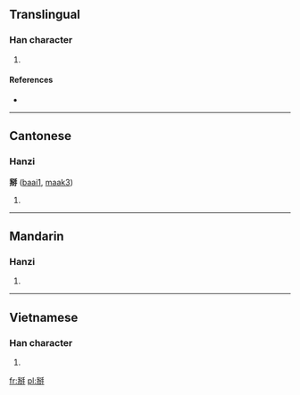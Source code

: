 ==Translingual==

===Han character===
{{Han char|rn=64|rad=手|as=08|sn=11|four=2255<sub>0</sub>|canj=竹手金竹手 (HQCHQ), 手金竹手 (QCHQ)}}

# {{defn|Han|sort=手08}}

====References====
* {{Han ref|kx=0440.181|dkj=12310|hdz=31890.020|uh=63B0|ud=25520|bh=D954|bd=55636}}

----

==Cantonese==

===Hanzi===
'''掰''' ([[baai1]], [[maak3]])

# {{defn|Cantonese|sort=手08}}

----

==Mandarin==

===Hanzi===
{{cmn-hanzi|pin=[[bāi]] ([[bai1]])|wg=pai<sup>1</sup>}}

# {{defn|Mandarin|sort=手08}}

----

==Vietnamese==

===Han character===
{{vi-hantu|[[bài]]|rs=手08}}

# {{defn|Vietnamese|sort=手08}}

[[fr:掰]]
[[pl:掰]]